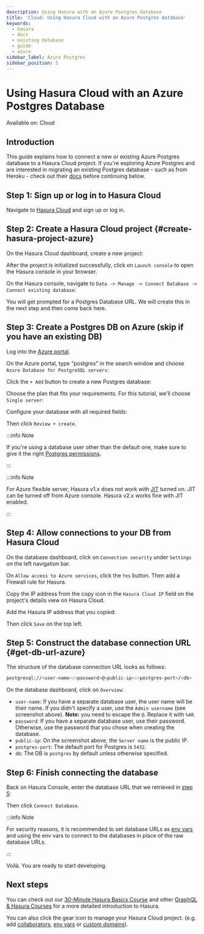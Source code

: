 ```yaml
---
description: Using Hasura with an Azure Postgres database
title: 'Cloud: Using Hasura Cloud with an Azure Postgres database'
keywords:
  - hasura
  - docs
  - existing database
  - guide
  - azure
sidebar_label: Azure Postgres
sidebar_position: 5
---
```



# Using Hasura Cloud with an Azure Postgres Database

<div className='badge badge--primary heading-badge'>Available on: Cloud</div>

## Introduction

This guide explains how to connect a new or existing Azure Postgres database to a Hasura Cloud project. If you're
exploring Azure Postgres and are interested in migrating an existing Postgres database - such as from Heroku - check out
their [docs](https://learn.microsoft.com/en-us/azure/dms/tutorial-postgresql-azure-postgresql-online-portal) before
continuing below.

## Step 1: Sign up or log in to Hasura Cloud

Navigate to [Hasura Cloud](https://cloud.hasura.io/signup/?pg=docs&plcmt=body&cta=navigate-to-hasura-cloud&tech=default)
and sign up or log in.

## Step 2: Create a Hasura Cloud project {#create-hasura-project-azure}

On the Hasura Cloud dashboard, create a new project:

<Thumbnail src='/img/cloud-dbs/create-hasura-cloud-project.png' alt='Create Hasura Cloud project' width='1000px' />

After the project is initialized successfully, click on `Launch console` to open the Hasura console in your browser.

On the Hasura console, navigate to `Data -> Manage -> Connect Database -> Connect existing database`:

You will get prompted for a Postgres Database URL. We will create this in the next step and then come back here.

<Thumbnail src='/img/cloud-dbs/existing-db-setup.png' alt='Hasura Cloud database setup' width='700px' />

## Step 3: Create a Postgres DB on Azure (skip if you have an existing DB)

Log into the [Azure portal](https://portal.azure.com).

On the Azure portal, type "postgres" in the search window and choose `Azure Database for PostgreSQL servers`:

<Thumbnail src='/img/cloud-dbs/azure/select-postgres-db.png' alt='Select Postgres database on Azure' />

Click the `+ Add` button to create a new Postgres database:

<Thumbnail src='/img/cloud-dbs/azure/add-postgres-db.png' alt='Add Postgres database on Azure' />

Choose the plan that fits your requirements. For this tutorial, we'll choose `Single server`:

<Thumbnail src='/img/cloud-dbs/azure/pg-single-server.png' alt='Select single server on Azure' width='600px' />

Configure your database with all required fields:

<Thumbnail src='/img/cloud-dbs/azure/configure-db.png' alt='Configure database on Azure' width='600px' />

Then click `Review + create`.

:::info Note

If you're using a database user other than the default one, make sure to give it the right
[Postgres permissions](/deployment/postgres-requirements.mdx#managed-pg-permissions).

:::

:::info Note

For Azure flexible server, Hasura v1.x does not work with
[JIT](https://www.postgresql.org/docs/11/runtime-config-query.html#GUC-JIT) turned on. JIT can be turned off from Azure
console. Hasura v2.x works fine with JIT enabled.

:::

## Step 4: Allow connections to your DB from Hasura Cloud

On the database dashboard, click on `Connection security` under `Settings` on the left navigation bar.

On `Allow access to Azure services`, click the `Yes` button. Then add a Firewall rule for Hasura.

Copy the IP address from the copy icon in the `Hasura Cloud IP` field on the project's details view on Hasura Cloud.

<Thumbnail src='/img/projects/hasura-cloud-ip.png' alt='Hasura Cloud IP field' />

Add the Hasura IP address that you copied:

<Thumbnail src='/img/cloud-dbs/azure/add-hasura-ip.png' alt='Add Hasura IP on Azure' />

Then click `Save` on the top left.

## Step 5: Construct the database connection URL {#get-db-url-azure}

The structure of the database connection URL looks as follows:

```bash
postgresql://<user-name>:<password>@<public-ip>:<postgres-port>/<db>
```

On the database dashboard, click on `Overview`:

<Thumbnail
  src='/img/cloud-dbs/azure/get-database-connection-string.png'
  alt='Construct the database connection string for Azure'
/>

- `user-name`: If you have a separate database user, the user name will be their name. If you didn't specify a user, use
  the `Admin username` (see screenshot above). **Note:** you need to escape the `@`. Replace it with `%40`.
- `password`: If you have a separate database user, use their password. Otherwise, use the password that you chose when
  creating the database.
- `public-ip`: On the screenshot above, the `Server name` is the public IP.
- `postgres-port`: The default port for Postgres is `5432`.
- `db`: The DB is `postgres` by default unless otherwise specified.

## Step 6: Finish connecting the database

Back on Hasura Console, enter the database URL that we retrieved in [step 5](#get-db-url-azure):

<Thumbnail src='/img/cloud-dbs/azure/azure-complete.png' alt='Database setup' width='600px' />

Then click `Connect Database`.

:::info Note

For security reasons, it is recommended to set database URLs as
[env vars](/projects/env-vars.mdx#manage-project-env-vars) and using the env vars to connect to the databases in place
of the raw database URLs.

:::

Voilà. You are ready to start developing.

<Thumbnail src='/img/cloud-dbs/hasura-console.png' alt='Hasura console' />

## Next steps

You can check out our [30-Minute Hasura Basics Course](https://hasura.io/learn/graphql/hasura/introduction/) and other
[GraphQL & Hasura Courses](https://hasura.io/learn/) for a more detailed introduction to Hasura.

You can also click the gear icon to manage your Hasura Cloud project. (e.g. add
[collaborators](/projects/collaborators.mdx#manage-project-collaborators),
[env vars](/projects/env-vars.mdx#manage-project-env-vars) or
[custom domains](/projects/domains.mdx#manage-project-domains)).

<Thumbnail src='/img/getting-started/project-manage.png' alt='Project actions' width='860px' />
